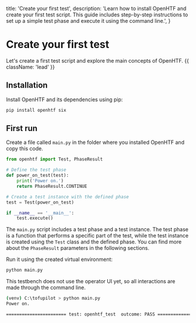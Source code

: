   title: 'Create your first test',
  description:
    'Learn how to install OpenHTF and create your first test script. This guide includes step-by-step instructions to set up a simple test phase and execute it using the command line.',
}

# Create your first test

Let's create a first test script and explore the main concepts of OpenHTF. {{ className: 'lead' }}

## Installation

Install OpenHTF and its dependencies using pip:

```sh
pip install openhtf six
```

## First run

Create a file called `main.py` in the folder where you installed OpenHTF and copy this code.

```python {{ title: 'main.py' }}
from openhtf import Test, PhaseResult

# Define the test phase
def power_on_test(test):
    print('Power on.')
    return PhaseResult.CONTINUE

# Create a test instance with the defined phase
test = Test(power_on_test)

if __name__ == '__main__':
    test.execute()
```

The `main.py` script includes a test phase and a test instance. The test phase is a function that performs a specific part of the test, while the test instance is created using the `Test` class and the defined phase.
You can find more about the `PhaseResult` parameters in the following sections.

Run it using the created virtual environment:

```sh
python main.py
```

This testbench does not use the operator UI yet, so all interactions are made through the command line.

```sh
(venv) C:\tofupilot > python main.py
Power on.

======================= test: openhtf_test  outcome: PASS ======================
```